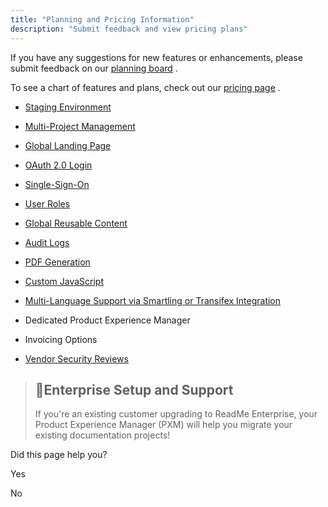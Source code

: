 ```yaml
---
title: "Planning and Pricing Information"
description: "Submit feedback and view pricing plans"
---
```

If you have any suggestions for new features or enhancements, please submit feedback on our [planning board](https://portal.productboard.com/readme/1-readme-product-portal/tabs/4-candidate/)
.

To see a chart of features and plans, check out our [pricing page](https://readme.com/pricing)
.

*   [Staging Environment](/ent/docs/publishing-content-with-staging)
    
*   [Multi-Project Management](/ent/docs/upgrading-to-group-project)
    
*   [Global Landing Page](/ent/docs/creating-a-global-landing-page)
    
*   [OAuth 2.0 Login](/ent/docs/getting-started-with-custom-authentication)
    
*   [Single-Sign-On](/ent/docs/setting-up-sso)
    
*   [User Roles](/ent/docs/user-roles)
    
*   [Global Reusable Content](/ent/docs/reusable-content-enterprise)
    
*   [Audit Logs](/ent/docs/audit-logs)
    
*   [PDF Generation](/ent/docs/pdf)
    
*   [Custom JavaScript](/ent/docs/enterprise-design-settings)
    
*   [Multi-Language Support via Smartling or Transifex Integration](/ent/docs/language-support-and-localization)
    
*   Dedicated Product Experience Manager
*   Invoicing Options
*   [Vendor Security Reviews](https://trust.readme.com/)
    

> ## 📘Enterprise Setup and Support
> 
> If you're an existing customer upgrading to ReadMe Enterprise, your Product Experience Manager (PXM) will help you migrate your existing documentation projects!

Did this page help you?

Yes

No